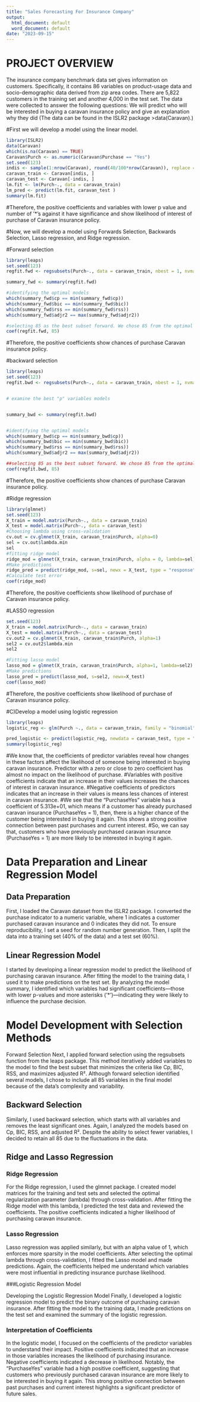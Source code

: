 ---
title: "Sales Forecasting For Insurance Company"
output:
  html_document: default
  word_document: default
date: "2023-09-15"
---

# PROJECT OVERVIEW

The insurance company benchmark data set gives information on customers. Specifically, it contains 86 variables on product-usage data and socio-demographic data derived from zip area codes. There are 5,822 customers in the training set and another 4,000 in the test set. The data were collected to answer the following questions: We will predict who will be interested in buying a caravan insurance policy and give an explanation why they did (The data can be found in the ISLR2 package >data(Caravan).)


#First we will develop a model using the linear model.
```{r}
library(ISLR2)
data(Caravan)
which(is.na(Caravan) == TRUE)
Caravan$Purch <- as.numeric(Caravan$Purchase == "Yes")
set.seed(123)
indis <- sample(1:nrow(Caravan), round(40/100*nrow(Caravan)), replace = FALSE)
caravan_train <- Caravan[indis, ]
caravan_test <- Caravan[-indis, ]
lm.fit <- lm(Purch~., data = caravan_train)
lm_pred <- predict(lm.fit, caravan_test )
summary(lm.fit)
```
#Therefore, the positive coefficients and variables with lower p value and number of '*'s against it have significance and show likelihood of interest of purchase of Caravan insurance policy.



#Now, we will develop a model using Forwards Selection, Backwards Selection, Lasso regression, and Ridge regression.

#Forward selection
```{r}
library(leaps)
set.seed(123)
regfit.fwd <- regsubsets(Purch~., data = caravan_train, nbest = 1, nvmax = 85, method = "forward")

summary_fwd <- summary(regfit.fwd)

#identifying the optimal models
which(summary_fwd$cp == min(summary_fwd$cp))
which(summary_fwd$bic == min(summary_fwd$bic))
which(summary_fwd$rss == min(summary_fwd$rss))
which(summary_fwd$adjr2 == max(summary_fwd$adjr2))

#selecting 85 as the best subset forward. We chose 85 from the optimal model although we could have chosen fewer variables as there are a lot of fluctuations in the data so we had to keep all the variables even though the complexity will increase. But we cannot afford to lose the variation.
coef(regfit.fwd, 85)
```
#Therefore, the positive coefficients show chances of purchase Caravan insurance policy.



#backward selection
```{r}
library(leaps)
set.seed(123)
regfit.bwd <- regsubsets(Purch~., data = caravan_train, nbest = 1, nvmax = 85, method = "backward")


# examine the best "p" variables models


summary_bwd <- summary(regfit.bwd)


#identifying the optimal models
which(summary_bwd$cp == min(summary_bwd$cp))
which(summary_bwd$bic == min(summary_bwd$bic))
which(summary_bwd$rss == min(summary_bwd$rss))
which(summary_bwd$adjr2 == max(summary_bwd$adjr2))

##selecting 85 as the best subset forward. We chose 85 from the optimal model although we could have chosen fewer variables as there are a lot of fluctuations in the data so we had to keep all the variables even though the complexity will increase. But we cannot afford to lose the variation.
coef(regfit.bwd, 85)
```
#Therefore, the positive coefficients show chances of purchase Caravan insurance policy.


#Ridge regression
```{r}
library(glmnet) 
set.seed(123)
X_train = model.matrix(Purch~., data = caravan_train)
X_test = model.matrix(Purch~., data = caravan_test)
#Choosing lambda using cross-validation
cv.out = cv.glmnet(X_train, caravan_train$Purch, alpha=0)
sel = cv.out$lambda.min
sel
#fitting ridge model
ridge_mod = glmnet(X_train, caravan_train$Purch, alpha = 0, lambda=sel)
#Make predictions
ridge_pred = predict(ridge_mod, s=sel, newx = X_test, type = "response")
#Calculate test error
coef(ridge_mod)
```
#Therefore, the positive coefficients show likelihood of purchase of Caravan insurance policy.



#LASSO regression
```{r}
set.seed(123)
X_train = model.matrix(Purch~., data = caravan_train)
X_test = model.matrix(Purch~., data = caravan_test)
cv.out2 = cv.glmnet(X_train, caravan_train$Purch, alpha=1)
sel2 = cv.out2$lambda.min
sel2

#Fitting lasso model
lasso_mod = glmnet(X_train, caravan_train$Purch, alpha=1, lambda=sel2)
#Make predictions
lasso_pred = predict(lasso_mod, s=sel2, newx=X_test)
coef(lasso_mod)
```
#Therefore, the positive coefficients show likelihood of purchase of Caravan insurance policy.



#C)Develop a model using logistic regression
```{r}
library(leaps)
logistic_reg <- glm(Purch ~., data = caravan_train, family = "binomial")

pred_logistic <- predict(logistic_reg, newdata = caravan_test, type = "response")
summary(logistic_reg)
```
#We know that, the coefficients of predictor variables reveal how changes in these factors affect the likelihood of someone being interested in buying caravan insurance. Predictor with a zero or close to zero coefficient has almost no impact on the likelihood of purchase.
#Variables with positive coefficients indicate that an increase in their values increases the chances of interest in caravan insurance.
#Negative coefficients of predictors indicates that an increase in their values is means less chances of interest in caravan insurance.
#We see that the "PurchaseYes" variable has a coefficient of 5.313e+01, which means if a customer has already purchased caravan insurance (PurchaseYes = 1), then, there is a higher chance of the customer being interested in buying it again. This shows a strong positive connection between past purchases and current interest.
#So, we can say that, customers who have previously purchased caravan insurance (PurchaseYes = 1) are more likely to be interested in buying it again.


# Data Preparation and Linear Regression Model

## Data Preparation
First, I loaded the Caravan dataset from the ISLR2 package. I converted the purchase indicator to a numeric variable, where 1 indicates a customer purchased caravan insurance and 0 indicates they did not. To ensure reproducibility, I set a seed for random number generation. Then, I split the data into a training set (40% of the data) and a test set (60%).

## Linear Regression Model

I started by developing a linear regression model to predict the likelihood of purchasing caravan insurance. After fitting the model to the training data, I used it to make predictions on the test set. By analyzing the model summary, I identified which variables had significant coefficients—those with lower p-values and more asterisks ('*')—indicating they were likely to influence the purchase decision.

# Model Development with Selection Methods

Forward Selection
Next, I applied forward selection using the regsubsets function from the leaps package. This method iteratively added variables to the model to find the best subset that minimizes the criteria like Cp, BIC, RSS, and maximizes adjusted R². Although forward selection identified several models, I chose to include all 85 variables in the final model because of the data's complexity and variability.

## Backward Selection

Similarly, I used backward selection, which starts with all variables and removes the least significant ones. Again, I analyzed the models based on Cp, BIC, RSS, and adjusted R². Despite the ability to select fewer variables, I decided to retain all 85 due to the fluctuations in the data.

## Ridge and Lasso Regression

### Ridge Regression

For the Ridge regression, I used the glmnet package. I created model matrices for the training and test sets and selected the optimal regularization parameter (lambda) through cross-validation. After fitting the Ridge model with this lambda, I predicted the test data and reviewed the coefficients. The positive coefficients indicated a higher likelihood of purchasing caravan insurance.

### Lasso Regression

Lasso regression was applied similarly, but with an alpha value of 1, which enforces more sparsity in the model coefficients. After selecting the optimal lambda through cross-validation, I fitted the Lasso model and made predictions. Again, the coefficients helped me understand which variables were most influential in predicting insurance purchase likelihood.

###Logistic Regression Model

Developing the Logistic Regression Model
Finally, I developed a logistic regression model to predict the binary outcome of purchasing caravan insurance. After fitting the model to the training data, I made predictions on the test set and examined the summary of the logistic regression.

### Interpretation of Coefficients

In the logistic model, I focused on the coefficients of the predictor variables to understand their impact. Positive coefficients indicated that an increase in those variables increases the likelihood of purchasing insurance. Negative coefficients indicated a decrease in likelihood. Notably, the "PurchaseYes" variable had a high positive coefficient, suggesting that customers who previously purchased caravan insurance are more likely to be interested in buying it again. This strong positive connection between past purchases and current interest highlights a significant predictor of future sales.